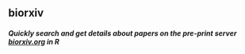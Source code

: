 ## biorxiv

##### *Quickly search and get details about papers on the pre-print server [biorxiv.org](http://www.biorxiv.org) in R*

